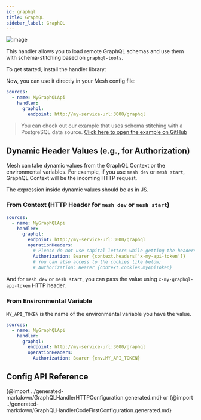 ```yaml
---
id: graphql
title: GraphQL
sidebar_label: GraphQL
---
```

![image](https://user-images.githubusercontent.com/20847995/79219047-333ccb00-7e5a-11ea-9fce-57ff137ba924.png)

This handler allows you to load remote GraphQL schemas and use them with schema-stitching based on `graphql-tools`.

To get started, install the handler library:

<PackageInstall packages="@graphql-mesh/graphql" />

Now, you can use it directly in your Mesh config file:

```yaml
sources:
  - name: MyGraphQLApi
    handler:
      graphql:
        endpoint: http://my-service-url:3000/graphql
```

> You can check out our example that uses schema stitching with a PostgreSQL data source.
[Click here to open the example on GitHub](https://github.com/Urigo/graphql-mesh/tree/master/examples/postgres-geodb)

## Dynamic Header Values (e.g., for Authorization)

Mesh can take dynamic values from the GraphQL Context or the environmental variables. For example, if you use `mesh dev` or `mesh start`, GraphQL Context will be the incoming HTTP request.

The expression inside dynamic values should be as in JS.

### From Context (HTTP Header for `mesh dev` or `mesh start`)

```yaml
sources:
  - name: MyGraphQLApi
    handler:
      graphql:
        endpoint: http://my-service-url:3000/graphql
        operationHeaders:
          # Please do not use capital letters while getting the headers
          Authorization: Bearer {context.headers['x-my-api-token']}
          # You can also access to the cookies like below;
          # Authorization: Bearer {context.cookies.myApiToken}
```

And for `mesh dev` or `mesh start`, you can pass the value using `x-my-graphql-api-token` HTTP header.

### From Environmental Variable

`MY_API_TOKEN` is the name of the environmental variable you have the value.

```yaml
sources:
  - name: MyGraphQLApi
    handler:
      graphql:
        endpoint: http://my-service-url:3000/graphql
        operationHeaders:
          Authorization: Bearer {env.MY_API_TOKEN}
```

## Config API Reference

{@import ../generated-markdown/GraphQLHandlerHTTPConfiguration.generated.md}
or
{@import ../generated-markdown/GraphQLHandlerCodeFirstConfiguration.generated.md}

